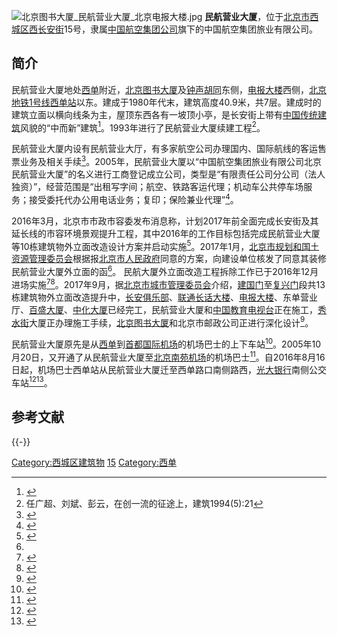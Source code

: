 {{Coord|39.9078147|116.3785811|type:landmark_region:CN-11_source:GoogleMaps|display=title}}
[[File:北京图书大厦_民航营业大厦_北京电报大楼.jpg|thumb]]
'''民航营业大厦'''，位于[[北京市|北京市]][[西城区|西城区]][[西长安街|西长安街]]15号，隶属[[中国航空集团公司|中国航空集团公司]]旗下的中国航空集团旅业有限公司。

==简介==
民航营业大厦地处[[西单|西单]]附近，[[北京图书大厦|北京图书大厦]]及[[钟声胡同|钟声胡同]]东侧，[[北京电报大楼|电报大楼]]西侧，[[北京地铁1号线|北京地铁1号线]][[西单站|西单站]]以东。建成于1980年代末，建筑高度40.9米，共7层。建成时的建筑立面以横向线条为主，屋顶东西各有一坡顶小亭，是长安街上带有[[中国传统建筑|中国传统建筑]]风貌的“中而新”建筑<ref name=guihua>{{Cite web|url = http://www.bjghw.gov.cn/web/static/articles/catalog_10/article_402853575a02e2d6015a0327ac78000c/402853575a02e2d6015a0327ac78000c.html|title = 促进项目发展，服务中央单位 ----我处核发西单民航大厦外立面改造的函|author = |date = 2017-01-26|publisher = 北京市规划和国土资源管理委员会|language = |accessdate = |quote = |archive-url = https://web.archive.org/web/20180216143900/http://www.bjghw.gov.cn/web/static/articles/catalog_10/article_402853575a02e2d6015a0327ac78000c/402853575a02e2d6015a0327ac78000c.html|archive-date = 2018-02-16|dead-url = yes}}</ref>。1993年进行了民航营业大厦续建工程<ref>任广超、刘斌、彭云，在创一流的征途上，建筑1994(5):21</ref>。

民航营业大厦内设有民航营业大厅，有多家航空公司办理国内、国际航线的客运售票业务及相关手续<ref>{{Cite web |url = http://finance.sina.com.cn/2000-11-06/20683.html |title = 民航涨价头一天：“自杀性”政策理直气不壮 |author =  |date = 2000-11-06 |publisher = 新浪 |language =  |accessdate =  |quote =  |archive-date = 2018-02-16 |archive-url = https://web.archive.org/web/20180216143904/http://finance.sina.com.cn/2000-11-06/20683.html |dead-url = no }}</ref>。2005年，民航营业大厦以“中国航空集团旅业有限公司北京民航营业大厦”的名义进行工商登记成立公司，类型是“有限责任公司分公司（法人独资）”，经营范围是“出租写字间；航空、铁路客运代理；机动车公共停车场服务；接受委托代办公用电话业务；复印；保险兼业代理”<ref>{{Cite web |url = http://qyxy.baic.gov.cn/xycx/queryCreditAction!qyxq_view.dhtml?reg_bus_ent_id=199C30933B7D45B3B593E42534DB0EBD&credit_ticket=DE09618FBC8C0B15994F87895C718CEF |title = 中国航空集团旅业有限公司北京民航营业大厦 |author =  |date =  |publisher = 北京市企业信用信息网 |language =  |accessdate = 2018-02-16 |quote =  |archive-url = https://web.archive.org/web/20180216204612/http://qyxy.baic.gov.cn/xycx/queryCreditAction!qyxq_view.dhtml?reg_bus_ent_id=199C30933B7D45B3B593E42534DB0EBD&credit_ticket=DE09618FBC8C0B15994F87895C718CEF |archive-date = 2018-02-16 |dead-url = yes }}</ref>。

2016年3月，北京市市政市容委发布消息称，计划2017年前全面完成长安街及其延长线的市容环境景观提升工程，其中2016年的工作目标包括完成民航营业大厦等10栋建筑物外立面改造设计方案并启动实施<ref>{{Cite web |url = http://news.sina.com.cn/c/nd/2016-03-22/doc-ifxqnskh1101188.shtml |title = 长安街及沿线城市设施将更换“中国风格” |author =  |date = 2016-03-22 |publisher = 新浪 |language =  |accessdate =  |quote =  |archive-date = 2018-02-16 |archive-url = https://web.archive.org/web/20180216143907/http://news.sina.com.cn/c/nd/2016-03-22/doc-ifxqnskh1101188.shtml |dead-url = no }}</ref>。2017年1月，[[北京市规划和国土资源管理委员会|北京市规划和国土资源管理委员会]]根据报[[北京市人民政府|北京市人民政府]]同意的方案，向建设单位核发了同意其装修民航营业大厦外立面的函<ref name=guihua/>。 民航大厦外立面改造工程拆除工作已于2016年12月进场实施<ref>{{Cite web|url =http://www.bjmac.gov.cn/zwxx/zwdtxx/zwgzdt/201703/t20170315_38626.html|title =民航大厦外立面改造工程顺利推进|author =|date =2017-03-15|publisher =北京市城市管理委员会|language =|accessdate =|quote =|deadurl =yes|archiveurl =https://web.archive.org/web/20180216143948/http://www.bjmac.gov.cn/zwxx/zwdtxx/zwgzdt/201703/t20170315_38626.html|archivedate =2018年2月16日|df =}}</ref><ref>{{Cite web|url =http://www.bjmac.gov.cn/zwxx/zwdtxx/zwgzdt/201612/t20161216_31303.html|title =长安街环境提升办公室现场查看绿化护栏提升试点和民航营业大厦改造提升施工情况|author =|date =2016-12-16|publisher =北京市城市管理委员会|language =|accessdate =|quote =|deadurl =yes|archiveurl =https://web.archive.org/web/20180216143946/http://www.bjmac.gov.cn/zwxx/zwdtxx/zwgzdt/201612/t20161216_31303.html|archivedate =2018年2月16日|df =}}</ref>。2017年9月，据[[北京市城市管理委员会|北京市城市管理委员会]]介绍，[[建国门_(北京)|建国门]]至[[复兴门_(北京)|复兴门]]段共13栋建筑物外立面改造提升中，[[长安俱乐部|长安俱乐部]]、[[北京长途电话大楼|联通长话大楼]]、[[北京电报大楼|电报大楼]]、东单营业厅、[[北京百盛购物中心|百盛大厦]]、[[中化大厦|中化大厦]]已经完工，民航营业大厦和[[中国教育电视台|中国教育电视台]]正在施工，[[秀水街|秀水街]]大厦正办理施工手续，[[北京图书大厦|北京图书大厦]]和北京市邮政公司正进行深化设计<ref>{{Cite web|url =  http://www.takefoto.cn/viewnews-1282752.html|title =  天安门地区景观提升拟于明年5月底前完成|author =  |date =  2017-09-28|publisher =  北京晚报|language =  |accessdate =  |quote =  |archive-date =  2018-02-16|archive-url =  https://web.archive.org/web/20180216210234/http://www.takefoto.cn/viewnews-1282752.html|dead-url =  no}}</ref>。

民航营业大厦原先是从[[西单|西单]]到[[首都国际机场|首都国际机场]]的机场巴士的上下车站<ref>{{Cite web |url = http://news.sohu.com/20080302/n255467887.shtml |title = 首都机场大巴车程增半小时 有望据客流量增派车 |author =  |date = 2008-03-02 |publisher = 搜狐 |language =  |accessdate =  |quote =  |archive-date = 2018-02-16 |archive-url = https://web.archive.org/web/20180216204654/http://news.sohu.com/20080302/n255467887.shtml |dead-url = no }}</ref>。2005年10月20日，又开通了从民航营业大厦至[[北京南苑机场|北京南苑机场]]的机场巴士<ref>{{Cite web |url = http://news.carnoc.com/list/58/58822.html |title = 北京西单民航大厦至南苑机场大巴20日起开行 |author =  |date = 2005-10-22 |publisher = 民航资源网 |language =  |accessdate =  |quote =  |archive-date = 2018-02-16 |archive-url = https://web.archive.org/web/20180216204503/http://news.carnoc.com/list/58/58822.html |dead-url = no }}</ref>。自2016年8月16日起，机场巴士西单站从民航营业大厦迁至西单路口南侧路西，[[光大银行|光大银行]]南侧公交车站<ref>{{Cite web |url = http://www.takefoto.cn/viewnews-895028.html |title = 南苑机场多条巴士线路站点调整 各站票价均维持不变 |author =  |date = 2016-08-25 |publisher = 北晚新视觉 |language =  |accessdate =  |quote =  |archive-date = 2018-02-16 |archive-url = https://web.archive.org/web/20180216204706/http://www.takefoto.cn/viewnews-895028.html |dead-url = no }}</ref><ref>{{Cite web |url = http://finance.ifeng.com/a/20160816/14750293_0.shtml |title = 北京机场巴士西单站迁址 更靠近公交地铁站 |author =  |date = 2016-08-16 |publisher = 凤凰网 |language =  |accessdate =  |quote =  |archive-date = 2018-02-16 |archive-url = https://web.archive.org/web/20180216143843/http://finance.ifeng.com/a/20160816/14750293_0.shtml |dead-url = no }}</ref>。

== 参考文献 ==
{{Reflist|30em}}

{{-}}
{{Geographic Location
|西北 = 
|北 =
|東北 = 
|西 = [[北京图书大厦|北京图书大厦]]<br />【西长安街丙17号】
|中央 = <BIG>民航营业大厦</BIG><br />【[[西长安街|西长安街]]15号】
|東 = {{nowrap| [[中华人民共和国工业和信息化部|中华人民共和国工业和信息化部]]}}<br />【西长安街13号】
|西南 = [[西长安街|西长安街]]<hr /><!-- 注释出：[[File:State_Grid.svg|20px]] --> [[国家电网公司|国家电网公司]]<br />【西长安街86号】
|南 = [[西长安街|西长安街]]<hr />[[File:Danghui_R.svg|20px]] [[中共中央组织部|中共中央组织部]]<br />【西长安街80号】
|東南 = [[西长安街|西长安街]]<hr /><br />[[绿地|绿地]]
}}

{{Portal bar|中华人民共和国|北京|中国建筑|航空}}

[[Category:西城区建筑物|Category:西城区建筑物]]
[[Category:西长安街|15]]
[[Category:西单|Category:西单]]